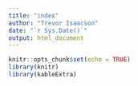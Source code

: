 ```yaml
---
title: "index"
author: "Trevor Isaacson"
date: "`r Sys.Date()`"
output: html_document
---
```


```r
knitr::opts_chunk$set(echo = TRUE)
library(knitr)
library(kableExtra)
```

```r


```


